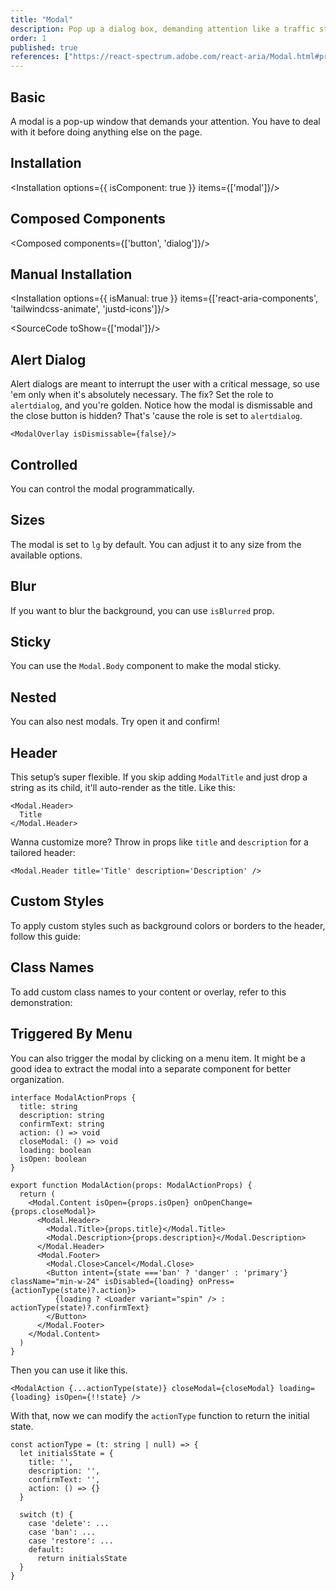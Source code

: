 ```yaml
---
title: "Modal"
description: Pop up a dialog box, demanding attention like a traffic stop sign, ideal for critical interactions..
order: 1
published: true
references: ["https://react-spectrum.adobe.com/react-aria/Modal.html#props", "https://github.com/jamiebuilds/tailwindcss-animate"]
---
```



## Basic
A modal is a pop-up window that demands your attention. You have to deal with it before doing anything else on the page.
<How toUse="overlays/modal-demo" />

## Installation
<Installation options={{ isComponent: true }} items={['modal']}/>

## Composed Components
<Composed components={['button', 'dialog']}/>

## Manual Installation
<Installation options={{ isManual: true }} items={['react-aria-components', 'tailwindcss-animate', 'justd-icons']}/>

<SourceCode toShow={['modal']}/>

## Alert Dialog
Alert dialogs are meant to interrupt the user with a critical message, so use 'em only when it's absolutely necessary. The fix? Set the role to `alertdialog`, and you're golden.
<How toUse="overlays/alert-dialog-demo" />
Notice how the modal is dismissable and the close button is hidden? That's 'cause the role is set to `alertdialog`.

```tsx
<ModalOverlay isDismissable={false}/>
```

## Controlled
You can control the modal programmatically.
<How toUse="overlays/modal-controlled-demo" />

## Sizes
The modal is set to `lg` by default. You can adjust it to any size from the available options.
<How toUse="overlays/modal-size-demo" />

## Blur
If you want to blur the background, you can use `isBlurred` prop.
<How toUse="overlays/modal-blur-demo" />

## Sticky
You can use the `Modal.Body` component to make the modal sticky.
<How toUse="overlays/modal-sticky-demo" />

## Nested
You can also nest modals. Try open it and confirm!
<How toUse="overlays/modal-nested-demo" />

## Header
This setup’s super flexible. If you skip adding `ModalTitle` and just drop a string as its child, it'll auto-render as the title. Like this:
```
<Modal.Header>
  Title
</Modal.Header>
```
Wanna customize more? Throw in props like `title` and `description` for a tailored header:
```
<Modal.Header title='Title' description='Description' />
```

## Custom Styles
To apply custom styles such as background colors or borders to the header, follow this guide:
<How toUse="overlays/modal-custom-style-demo" />

## Class Names
To add custom class names to your content or overlay, refer to this demonstration:
<How toUse="overlays/modal-custom-classnames-demo" />

## Triggered By Menu
You can also trigger the modal by clicking on a menu item.
<How toUse="overlays/modal-triggered-by-menu-demo" />
It might be a good idea to extract the modal into a separate component for better organization.

```
interface ModalActionProps {
  title: string
  description: string
  confirmText: string
  action: () => void
  closeModal: () => void
  loading: boolean
  isOpen: boolean
}

export function ModalAction(props: ModalActionProps) {
  return (
    <Modal.Content isOpen={props.isOpen} onOpenChange={props.closeModal}>
      <Modal.Header>
        <Modal.Title>{props.title}</Modal.Title>
        <Modal.Description>{props.description}</Modal.Description>
      </Modal.Header>
      <Modal.Footer>
        <Modal.Close>Cancel</Modal.Close>
        <Button intent={state ==='ban' ? 'danger' : 'primary'} className="min-w-24" isDisabled={loading} onPress={actionType(state)?.action}>
          {loading ? <Loader variant="spin" /> : actionType(state)?.confirmText}
        </Button>
      </Modal.Footer>
    </Modal.Content>
  )
}
```

Then you can use it like this.

```
<ModalAction {...actionType(state)} closeModal={closeModal} loading={loading} isOpen={!!state} />
```

With that, now we can modify the `actionType` function to return the initial state.

```tsx
const actionType = (t: string | null) => {
  let initialsState = {
    title: '',
    description: '',
    confirmText: '',
    action: () => {}
  }

  switch (t) {
    case 'delete': ...
    case 'ban': ...
    case 'restore': ...
    default:
      return initialsState
  }
}
```
